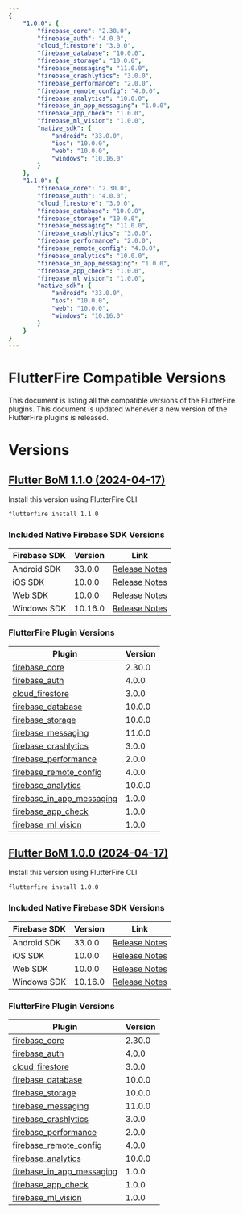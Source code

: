 ```yaml
---
{
    "1.0.0": {
        "firebase_core": "2.30.0",
        "firebase_auth": "4.0.0",
        "cloud_firestore": "3.0.0",
        "firebase_database": "10.0.0",
        "firebase_storage": "10.0.0",
        "firebase_messaging": "11.0.0",
        "firebase_crashlytics": "3.0.0",
        "firebase_performance": "2.0.0",
        "firebase_remote_config": "4.0.0",
        "firebase_analytics": "10.0.0",
        "firebase_in_app_messaging": "1.0.0",
        "firebase_app_check": "1.0.0",
        "firebase_ml_vision": "1.0.0",
        "native_sdk": {
            "android": "33.0.0",
            "ios": "10.0.0",
            "web": "10.0.0",
            "windows": "10.16.0"
        }
    },
    "1.1.0": {
        "firebase_core": "2.30.0",
        "firebase_auth": "4.0.0",
        "cloud_firestore": "3.0.0",
        "firebase_database": "10.0.0",
        "firebase_storage": "10.0.0",
        "firebase_messaging": "11.0.0",
        "firebase_crashlytics": "3.0.0",
        "firebase_performance": "2.0.0",
        "firebase_remote_config": "4.0.0",
        "firebase_analytics": "10.0.0",
        "firebase_in_app_messaging": "1.0.0",
        "firebase_app_check": "1.0.0",
        "firebase_ml_vision": "1.0.0",
        "native_sdk": {
            "android": "33.0.0",
            "ios": "10.0.0",
            "web": "10.0.0",
            "windows": "10.16.0"
        }
    }
}
---
```


# FlutterFire Compatible Versions

This document is listing all the compatible versions of the FlutterFire plugins. This document is updated whenever a new version of the FlutterFire plugins is released.

# Versions

## [Flutter BoM 1.1.0 (2024-04-17)](https://github.com/firebase/flutterfire/blob/master/CHANGELOG.md#2024-04-16)

Install this version using FlutterFire CLI

```bash
flutterfire install 1.1.0
```

### Included Native Firebase SDK Versions

| Firebase SDK | Version | Link |
|------------|---------|------|
| Android SDK | 33.0.0 | [Release Notes](https://firebase.google.com/support/release-notes/android#bom_v32-8-1) |
| iOS SDK | 10.0.0 | [Release Notes](https://firebase.google.com/support/release-notes/ios#version_10240_-_april_9_2024) |
| Web SDK | 10.0.0 | [Release Notes](https://firebase.google.com/support/release-notes/ios#version_10240_-_april_9_2024) |
| Windows SDK | 10.16.0 | [Release Notes](https://firebase.google.com/support/release-notes/ios#version_10240_-_april_9_2024) |


### FlutterFire Plugin Versions
| Plugin | Version |
|--------|---------|
| [firebase_core](https://pub.dev/packages/firebase_core/versions/2.30.0) | 2.30.0 |
| [firebase_auth](https://pub.dev/packages/firebase_auth/versions/4.0.0) | 4.0.0 |
| [cloud_firestore](https://pub.dev/packages/cloud_firestore/versions/3.0.0) | 3.0.0 |
| [firebase_database](https://pub.dev/packages/firebase_database/versions/10.0.0) | 10.0.0 |
| [firebase_storage](https://pub.dev/packages/firebase_storage/versions/10.0.0) | 10.0.0 |
| [firebase_messaging](https://pub.dev/packages/firebase_messaging/versions/11.0.0) | 11.0.0 |
| [firebase_crashlytics](https://pub.dev/packages/firebase_crashlytics/versions/3.0.0) | 3.0.0 |
| [firebase_performance](https://pub.dev/packages/firebase_performance/versions/2.0.0) | 2.0.0 |
| [firebase_remote_config](https://pub.dev/packages/firebase_remote_config/versions/4.0.0) | 4.0.0 |
| [firebase_analytics](https://pub.dev/packages/firebase_analytics/versions/10.0.0) | 10.0.0 |
| [firebase_in_app_messaging](https://pub.dev/packages/firebase_in_app_messaging/versions/1.0.0) | 1.0.0 |
| [firebase_app_check](https://pub.dev/packages/firebase_app_check/versions/1.0.0) | 1.0.0 |
| [firebase_ml_vision](https://pub.dev/packages/firebase_ml_vision/versions/1.0.0) | 1.0.0 |


## [Flutter BoM 1.0.0 (2024-04-17)](https://github.com/firebase/flutterfire/blob/master/CHANGELOG.md#2024-04-16)

Install this version using FlutterFire CLI

```bash
flutterfire install 1.0.0
```

### Included Native Firebase SDK Versions

| Firebase SDK | Version | Link |
|------------|---------|------|
| Android SDK | 33.0.0 | [Release Notes](https://firebase.google.com/support/release-notes/android#bom_v32-8-1) |
| iOS SDK | 10.0.0 | [Release Notes](https://firebase.google.com/support/release-notes/ios#version_10240_-_april_9_2024) |
| Web SDK | 10.0.0 | [Release Notes](https://firebase.google.com/support/release-notes/ios#version_10240_-_april_9_2024) |
| Windows SDK | 10.16.0 | [Release Notes](https://firebase.google.com/support/release-notes/ios#version_10240_-_april_9_2024) |


### FlutterFire Plugin Versions
| Plugin | Version |
|--------|---------|
| [firebase_core](https://pub.dev/packages/firebase_core/versions/2.30.0) | 2.30.0 |
| [firebase_auth](https://pub.dev/packages/firebase_auth/versions/4.0.0) | 4.0.0 |
| [cloud_firestore](https://pub.dev/packages/cloud_firestore/versions/3.0.0) | 3.0.0 |
| [firebase_database](https://pub.dev/packages/firebase_database/versions/10.0.0) | 10.0.0 |
| [firebase_storage](https://pub.dev/packages/firebase_storage/versions/10.0.0) | 10.0.0 |
| [firebase_messaging](https://pub.dev/packages/firebase_messaging/versions/11.0.0) | 11.0.0 |
| [firebase_crashlytics](https://pub.dev/packages/firebase_crashlytics/versions/3.0.0) | 3.0.0 |
| [firebase_performance](https://pub.dev/packages/firebase_performance/versions/2.0.0) | 2.0.0 |
| [firebase_remote_config](https://pub.dev/packages/firebase_remote_config/versions/4.0.0) | 4.0.0 |
| [firebase_analytics](https://pub.dev/packages/firebase_analytics/versions/10.0.0) | 10.0.0 |
| [firebase_in_app_messaging](https://pub.dev/packages/firebase_in_app_messaging/versions/1.0.0) | 1.0.0 |
| [firebase_app_check](https://pub.dev/packages/firebase_app_check/versions/1.0.0) | 1.0.0 |
| [firebase_ml_vision](https://pub.dev/packages/firebase_ml_vision/versions/1.0.0) | 1.0.0 |
